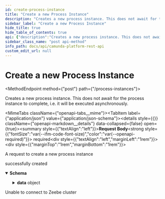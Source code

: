 ```yaml
---
id: create-process-instance
title: "Create a new Process Instance"
description: "Creates a new process instance. This does not await for the process instance to complete,"
sidebar_label: "Create a new Process Instance"
hide_title: true
hide_table_of_contents: true
api: {"description":"Creates a new process instance. This does not await for the process instance to complete,\ni.e. it will be executed asynchronously.","operationId":"createProcessInstance","requestBody":{"content":{"application/json":{"schema":{"title":"A request to create a new process instance","description":"A request to create a new process instance","type":"object","properties":{"bpmnProcessId":{"type":"string","description":"BPMN process id of the process to instantiate"},"processDefinitionKey":{"type":"integer","format":"int64","description":"Key of the process to instantiate"},"variables":{"description":"Variables to instantiate the process with"}}}}},"description":"A request to create a new process instance","required":true},"x-codegen-request-body-name":"body","responses":{"200":{"description":"successfully created","content":{"application/json":{"schema":{"title":"A response to a CreateProcessInstanceRequest","description":"A response to a CreateProcessInstanceRequest","type":"object","properties":{"data":{"title":"A process instance","description":"A process instance","type":"object","properties":{"processDefinitionKey":{"type":"integer","format":"int64","description":"Key of the process which this instance was created for"},"bpmnProcessId":{"type":"string","description":"BPMN process id of the process which this instance was created for"},"version":{"type":"integer","description":"Version of the process which this instance was created for"},"processInstanceKey":{"type":"integer","format":"int64","description":"Unique key of the created process instance on the partition"}}},"error":{"type":"string"}}}}}},"503":{"description":"Unable to connect to Zeebe cluster"}},"tags":["Automation"],"method":"post","path":"/process-instances","jsonRequestBodyExample":{"bpmnProcessId":"string","processDefinitionKey":0},"info":{"title":"Camunda Platform REST API","description":"REST API to interact with Camunda Platform 8.\n\n:::caution\n\nThis API is not yet stable - we may break backward compatibility in newer releases of `v0`.\n\n:::","version":"0.2.0-SNAPSHOT","externalDocs":{"description":"Find out more","url":"https://korthout.github.io/camunda-platform-rest-api/"}},"postman":{"name":"Create a new Process Instance","description":{"content":"Creates a new process instance. This does not await for the process instance to complete,\ni.e. it will be executed asynchronously.","type":"text/plain"},"url":{"path":["process-instances"],"host":["{{baseUrl}}"],"query":[],"variable":[]},"header":[{"key":"Content-Type","value":"application/json"},{"key":"Accept","value":"application/json"}],"method":"POST","body":{"mode":"raw","raw":"\"\"","options":{"raw":{"language":"json"}}}}}
sidebar_class_name: "post api-method"
info_path: docs/api/camunda-platform-rest-api
custom_edit_url: null
---
```



<h1 className={"openapi__heading"}>Create a new Process Instance</h1>

<MethodEndpoint method={"post"} path={"/process-instances"}></MethodEndpoint>



Creates a new process instance. This does not await for the process instance to complete,
i.e. it will be executed asynchronously.

<MimeTabs className={"openapi-tabs__mime"}><TabItem label={"application/json"} value={"application/json-schema"}><details style={{}} className={"openapi-markdown__details"} data-collapsed={false} open={true}><summary style={{"textAlign":"left"}}><strong>Request Body</strong><strong style={{"fontSize":"var(--ifm-code-font-size)","color":"var(--openapi-required)"}}> required</strong></summary><div style={{"textAlign":"left","marginLeft":"1rem"}}><div style={{"marginTop":"1rem","marginBottom":"1rem"}}>

A request to create a new process instance

</div></div><ul style={{"marginLeft":"1rem"}}><SchemaItem collapsible={false} name={"bpmnProcessId"} required={false} schemaName={"string"} qualifierMessage={undefined} schema={{"type":"string","description":"BPMN process id of the process to instantiate"}}></SchemaItem><SchemaItem collapsible={false} name={"processDefinitionKey"} required={false} schemaName={"int64"} qualifierMessage={undefined} schema={{"type":"integer","format":"int64","description":"Key of the process to instantiate"}}></SchemaItem><SchemaItem collapsible={false} name={"variables"} required={false} schemaName={""} qualifierMessage={undefined} schema={{"description":"Variables to instantiate the process with"}}></SchemaItem></ul></details></TabItem></MimeTabs><div><div><ApiTabs><TabItem label={"200"} value={"200"}><div>

successfully created

</div><div><MimeTabs className={"openapi-tabs__mime"} schemaType={"response"}><TabItem label={"application/json"} value={"application/json"}><SchemaTabs className={"openapi-tabs__schema"}><TabItem label={"Schema"} value={"Schema"}><details style={{}} className={"openapi-markdown__details"} data-collapsed={false} open={true}><summary style={{"textAlign":"left"}}><strong>Schema</strong></summary><div style={{"textAlign":"left","marginLeft":"1rem"}}></div><ul style={{"marginLeft":"1rem"}}><SchemaItem collapsible={true} className={"schemaItem"}><details style={{}} className={"openapi-markdown__details"}><summary style={{}}><strong>data</strong><span style={{"opacity":"0.6"}}> object</span></summary><div style={{"marginLeft":"1rem"}}><div style={{"marginTop":".5rem","marginBottom":".5rem"}}>

A process instance

</div><SchemaItem collapsible={false} name={"processDefinitionKey"} required={false} schemaName={"int64"} qualifierMessage={undefined} schema={{"type":"integer","format":"int64","description":"Key of the process which this instance was created for"}}></SchemaItem><SchemaItem collapsible={false} name={"bpmnProcessId"} required={false} schemaName={"string"} qualifierMessage={undefined} schema={{"type":"string","description":"BPMN process id of the process which this instance was created for"}}></SchemaItem><SchemaItem collapsible={false} name={"version"} required={false} schemaName={"integer"} qualifierMessage={undefined} schema={{"type":"integer","description":"Version of the process which this instance was created for"}}></SchemaItem><SchemaItem collapsible={false} name={"processInstanceKey"} required={false} schemaName={"int64"} qualifierMessage={undefined} schema={{"type":"integer","format":"int64","description":"Unique key of the created process instance on the partition"}}></SchemaItem></div></details></SchemaItem><SchemaItem collapsible={false} name={"error"} required={false} schemaName={"string"} qualifierMessage={undefined} schema={{"type":"string"}}></SchemaItem></ul></details></TabItem><TabItem label={"Example (from schema)"} value={"Example (from schema)"}><ResponseSamples responseExample={"{\n  \"data\": {\n    \"processDefinitionKey\": 0,\n    \"bpmnProcessId\": \"string\",\n    \"version\": 0,\n    \"processInstanceKey\": 0\n  },\n  \"error\": \"string\"\n}"} language={"json"}></ResponseSamples></TabItem></SchemaTabs></TabItem></MimeTabs></div></TabItem><TabItem label={"503"} value={"503"}><div>

Unable to connect to Zeebe cluster

</div><div></div></TabItem></ApiTabs></div></div>
      